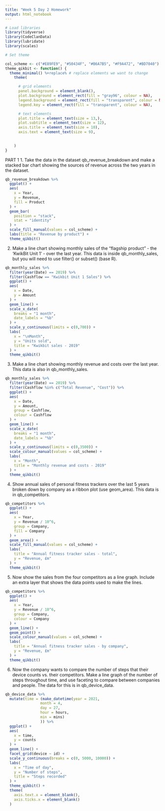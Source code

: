 ```yaml
---
title: "Week 5 Day 2 Homework"
output: html_notebook
---
```


```r
# Load libraries
library(tidyverse)
library(CodeClanData)
library(lubridate)
library(scales)
```

```r
# Set theme

col_scheme <- c("#E89FE9", "#50434F", "#B6A7B5", "#F9A472", "#BD7040")
theme_qikbit <- function() {
  theme_minimal() %+replace% # replace elements we want to change
    theme(

      # grid elements
      panel.background = element_blank(),
      plot.background = element_rect(fill = "gray96", colour = NA),
      legend.background = element_rect(fill = "transparent", colour = NA),
      legend.key = element_rect(fill = "transparent", colour = NA),

      # text elements
      plot.title = element_text(size = 13,),
      plot.subtitle = element_text(size = 12), 
      axis.title = element_text(size = 10), 
      axis.text = element_text(size = 9), 
      
      
    )
}
```



PART 1
1. Take the data in the dataset qb_revenue_breakdown and make a stacked bar chart showing the sources of revenue across the two years in the dataset.

```r
qb_revenue_breakdown %>%
  ggplot() +
  aes(
    x = Year,
    y = Revenue,
    fill = Product
  ) +
  geom_bar(
    position = "stack",
    stat = "identity"
  ) +
  scale_fill_manual(values = col_scheme) +
  labs(title = "Revenue by product") +
  theme_qikbit()
```

2. Make a line chart showing monthly sales of the “flagship product” - the ‘KwikBit Unit 1’ - over the last year. This data is inside qb_monthly_sales, but you will need to use filter() or subset() (base R).

```r
qb_monthly_sales %>%
  filter(year(Date) == 2019) %>%
  filter(Cashflow == "Kwikbit Unit 1 Sales") %>%
  ggplot() +
  aes(
    x = Date,
    y = Amount
  ) +
  geom_line() +
  scale_x_date(
    breaks = "1 month",
    date_labels = "%b"
  ) +
  scale_y_continuous(limits = c(0,700)) +
  labs(
    x = "\nMonth",
    y = "Units sold",
    title = "Kwikbit sales - 2019"
  ) +
  theme_qikbit()
```

3. Make a line chart showing monthly revenue and costs over the last year. This data is also in qb_monthly_sales.

```r
qb_monthly_sales %>%
  filter(year(Date) == 2019) %>%
  filter(Cashflow %in% c("Total Revenue", "Cost")) %>%
  ggplot() +
  aes(
    x = Date,
    y = Amount,
    group = Cashflow,
    colour = Cashflow
  ) +
  geom_line() +
  scale_x_date(
    breaks = "1 month",
    date_labels = "%b"
  ) +
  scale_y_continuous(limits = c(0,3500)) +
  scale_colour_manual(values = col_scheme) +
  labs(
    x = "Month",
    title = "Monthly revenue and costs - 2019"
  ) +
  theme_qikbit()
```
4. Show annual sales of personal fitness trackers over the last 5 years broken down by company as a ribbon plot (use geom_area). This data is in qb_competitors.

```r
qb_competitors %>%
  ggplot() +
  aes(
    x = Year,
    y = Revenue / 10^6,
    group = Company,
    fill = Company
  ) +
  geom_area() +
  scale_fill_manual(values = col_scheme) +
  labs(
    title = "Annual fitness tracker sales - total",
    y = "Revenue, £m"
  ) +
  theme_qikbit()
```

5. Now show the sales from the four competitors as a line graph. Include an extra layer that shows the data points used to make the lines.
```r
qb_competitors %>%
  ggplot() +
  aes(
    x = Year,
    y = Revenue / 10^6,
    group = Company,
    colour = Company
  ) +
  geom_line() +
  geom_point() +
  scale_colour_manual(values = col_scheme) +
  labs(
    title = "Annual fitness tracker sales - by company",
    y = "Revenue, £m"
  ) +
  theme_qikbit()
```

6. Now the company wants to compare the number of steps that their device counts vs. their competitors. Make a line graph of the number of steps throughout time, and use faceting to compare between companies and people. The data for this is in qb_device_data.
```r
qb_device_data %>%
  mutate(time = (make_datetime(year = 2021, 
                month = 4, 
                day = 27, 
                hour = hours,
                min = mins)
                )) %>% 
  ggplot() +
  aes(
    x = time,
    y = counts
  ) +
  geom_line() +
  facet_grid(device ~ id) +
  scale_y_continuous(breaks = c(0, 5000, 10000)) +
  labs(
    x = "Time of day",
    y = "Number of steps",
    title = "Steps recorded"
  ) +
  theme_qikbit() +
  theme(
    axis.text.x = element_blank(),
    axis.ticks.x = element_blank()
  )
```
